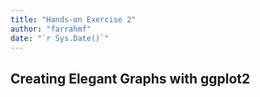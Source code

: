 ```yaml
---
title: "Hands-on Exercise 2"
author: "farrahmf"
date: "`r Sys.Date()`"
---
```


## **Creating Elegant Graphs with ggplot2**
